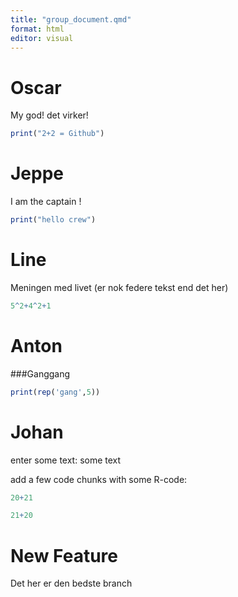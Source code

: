 ```yaml
---
title: "group_document.qmd"
format: html
editor: visual
---
```


# Oscar

My god! det virker!

```r
print("2+2 = Github")
```

# Jeppe

I am the captain !

```r
print("hello crew")
```

# Line

Meningen med livet (er nok federe tekst end det her)

```r
5^2+4^2+1
```

# Anton

###Ganggang

```r

print(rep('gang',5))


```

# Johan

enter some text: some text

add a few code chunks with some R-code:

```r
20+21
```

```r
21+20
```

# New Feature

Det her er den bedste branch
